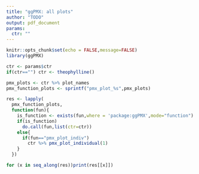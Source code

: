 ```yaml
---
title: "ggPMX: all plots"
author: "TODO"
output: pdf_document
params:
  ctr: ""
---
```


```r
knitr::opts_chunk$set(echo = FALSE,message=FALSE)
library(ggPMX)
```




```r
ctr <- params$ctr
if(ctr=="") ctr <- theophylline()

```



```r
pmx_plots <- ctr %>% plot_names
pmx_function_plots <- sprintf("pmx_plot_%s",pmx_plots)

res <- lapply(
  pmx_function_plots,
  function(fun){
    is_function <- exists(fun,where = 'package:ggPMX',mode="function")
    if(is_function)
      do.call(fun,list(ctr=ctr))
    else{
      if(fun=="pmx_plot_indiv")
        ctr %>% pmx_plot_individual(1)
    }
  })

for (x in seq_along(res))print(res[[x]])

```
